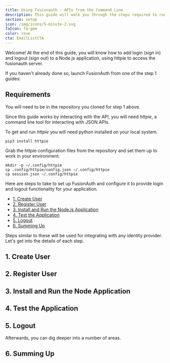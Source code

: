 ```yaml
---
title: Using Fusionauth - APIs from the Command Line
description: This guide will walk you through the steps required to run an application integrated with Fusionauth.
section: setup
icon: /img/icons/5-minute-2.svg
faIcon: fa-gem
color: rose
cta: EmailListCTA
---
```


Welcome! At the end of this guide, you will know how to add login (sign in) and logout (sign out) to a Node.js application, using httpie to access the fusionauth server.

If you haven't already done so, launch FusionAuth from one of the step 1 guides:

<BlogButton label="GitPod" href="/docs/quickstarts/launch-cloud" /><span class="mr-3" />
<BlogButton label="Docker" href="/docs/quickstarts/launch-docker" /><span class="mr-3" />
<BlogButton label="Local" href="/docs/quickstarts/launch-local" /><span class="mr-3" />

## Requirements

You will need to be in the repository you cloned for step 1 above.

Since this guide works by interacting with the API, you will need *httpie*, a command line tool for interacting with JSON APIs.

To get and run *httpie* you will need python installed on your local system.

```
pip3 install httpie
```

Grab the httpie configuration files from the repository and set them up to work in your environment.

```
mkdir -p ~/.config/httpie
cp .config/httpie/config.json ~/.config/httpie
cp session.json ~/.config/httpie
```

Here are steps to take to set up FusionAuth and configure it to provide login and logout functionality for your application.

- [1. Create User](#1-create-user)
- [2. Register User](#2-register-user)
- [3. Install and Run the Node.js Application](#3-install-and-run-the-nodejs-application)
- [4. Test the Application](#3-test-the-application)
- [5. Logout](#4-logout)
- [6. Summing Up](#5-summing-up)

Steps similar to these will be used for integrating with any identity provider. Let's get into the details of each step. 

## 1. Create User

<FirstStepsCreateUserAPI />

## 2. Register User

<FirstStepsRegisterUserAPI />

## 3. Install and Run the Node Application

<FirstStepsInstallAndRunNodeApplication />

## 4. Test the Application

<FirstStepsTestApplication />

## 5. Logout

<FirstStepsLogout />

Afterwards, you can dig deeper into a number of areas.

## 6. Summing Up

<FirstStepsSummingUp />